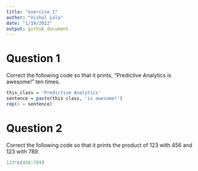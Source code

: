 ```yaml
---
title: "exercise_1"
author: "Vishal Lala"
date: "1/19/2022"
output: github_document
---
```


# Question 1  
Correct the following code so that it prints, "Predictive Analytics is awesome!" ten times.  
```r
this_class = 'Predictive Analytics'
sentence = paste(this class, 'is awesome!')
rep(x = sentence)
```


# Question 2
Correct the following code so that it prints the product of 123 with 456 and 123 with 789.
```r
123*c(456:789)
```

